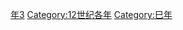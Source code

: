 {{Catnav|頁面分類|历史|歷史時代|年|12世纪各年}}

{{catmore}}
{{Commons category|1113}}

[[Category:1110年代|年3]]
[[Category:12世纪各年|Category:12世纪各年]]
[[Category:巳年|Category:巳年]]